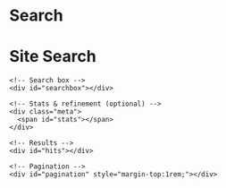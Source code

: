 # Search

<div className="mx-auto max-w-content w-full px-4 py-6 space-y-4">
  <div class="container">
    <h1>Site Search</h1>

    <!-- Search box -->
    <div id="searchbox"></div>

    <!-- Stats & refinement (optional) -->
    <div class="meta">
      <span id="stats"></span>
    </div>

    <!-- Results -->
    <div id="hits"></div>

    <!-- Pagination -->
    <div id="pagination" style="margin-top:1rem;"></div>
  </div>
</div>
